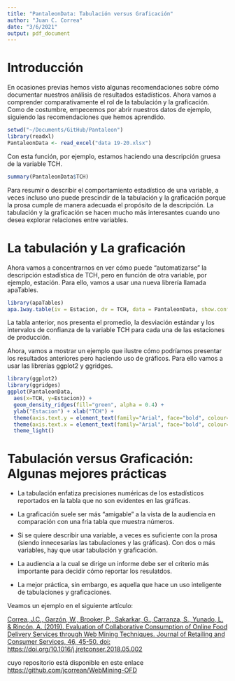 ```yaml
---
title: "PantaleonData: Tabulación versus Graficación"
author: "Juan C. Correa"
date: "3/6/2021"
output: pdf_document
---
```


# Introducción
En ocasiones previas hemos visto algunas recomendaciones sobre cómo documentar nuestros análisis de resultados estadísticos. Ahora vamos a comprender comparativamente el rol de la tabulación y la graficación. Como de costumbre, empecemos por abrir nuestros datos de ejemplo, siguiendo las recomendaciones que hemos aprendido.

```r
setwd("~/Documents/GitHub/Pantaleon")
library(readxl)
PantaleonData <- read_excel("data 19-20.xlsx")
```

Con esta función, por ejemplo, estamos haciendo una descripción gruesa de la variable TCH. 
```r
summary(PantaleonData$TCH)
```

Para resumir o describir el comportamiento estadístico de una variable, a veces incluso uno puede prescindir de la tabulación y la graficación porque la prosa cumple de manera adecuada el propósito de la descripción. La tabulación y la graficación se hacen mucho más interesantes cuando uno desea explorar relaciones entre variables. 

# La tabulación y La graficación

Ahora vamos a concentrarnos en ver cómo puede "automatizarse" la descripción estadística de TCH, pero en función de otra variable, por ejemplo, estación. Para ello, vamos a usar una nueva librería llamada apaTables.

```r
library(apaTables)
apa.1way.table(iv = Estacion, dv = TCH, data = PantaleonData, show.conf.interval = TRUE)

```

La tabla anterior, nos presenta el promedio, la desviación estándar y los intervalos de confianza de la variable TCH para cada una de las estaciones de producción. 

Ahora, vamos a mostrar un ejemplo que ilustre cómo podríamos presentar los resultados anteriores pero haciendo uso de gráficos. Para ello vamos a usar las librerías ggplot2 y ggridges.

```r
library(ggplot2)
library(ggridges)
ggplot(PantaleonData, 
  aes(x=TCH, y=Estacion)) + 
  geom_density_ridges(fill="green", alpha = 0.4) + 
  ylab("Estacion") + xlab("TCH") + 
  theme(axis.text.y = element_text(family="Arial", face="bold", colour="black", size=rel(1))) +
  theme(axis.text.x = element_text(family="Arial", face="bold", colour="black", size=rel(1))) + 
  theme_light()
```


# Tabulación versus Graficación: Algunas mejores prácticas

* La tabulación enfatiza precisiones numéricas de los estadísticos reportados en la tabla que no son evidentes en las gráficas.

* La graficación suele ser más "amigable" a la vista de la audiencia en comparación con una fria tabla que muestra números.

* Si se quiere describir una variable, a veces es suficiente con la prosa (siendo innecesarias las tabulaciones y las gráficas). Con dos o más variables, hay que usar tabulación y graficación.

* La audiencia a la cual se dirige un informe debe ser el criterio más importante para decidir cómo reportar los resulatdos.

* La mejor práctica, sin embargo, es aquella que hace un uso inteligente de tabulaciones y graficaciones.

Veamos un ejemplo en el siguiente artículo: 

[Correa, J.C., Garzón, W., Brooker, P., Sakarkar, G., Carranza, S., Yunado, L. & Rincón, A. (2019). Evaluation of Collaborative Consumption of Online Food Delivery Services through Web Mining Techniques. Journal of Retailing and Consumer Services, 46, 45-50. doi: https://doi.org/10.1016/j.jretconser.2018.05.002](https://www.sciencedirect.com/science/article/pii/S0969698918302339?via%3Dihub)

cuyo repositorio está disponible en este enlace [https://github.com/jcorrean/WebMining-OFD](https://github.com/jcorrean/WebMining-OFD)

